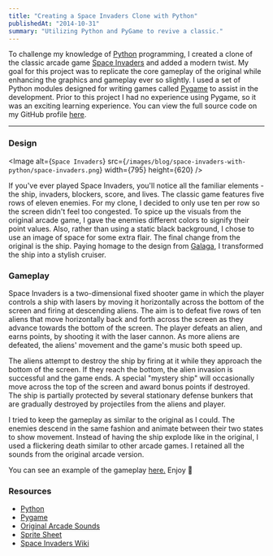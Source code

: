 ```yaml
---
title: "Creating a Space Invaders Clone with Python"
publishedAt: "2014-10-31"
summary: "Utilizing Python and PyGame to revive a classic."
---
```


To challenge my knowledge of [Python](https://www.python.org/) programming, I created a clone of the classic arcade game [Space Invaders](https://en.wikipedia.org/wiki/Space_Invaders) and added a modern twist. My goal for this project was to replicate the core gameplay of the original while enhancing the graphics and gameplay ever so slightly. I used a set of Python modules designed for writing games called [Pygame](https://www.pygame.org/news.html) to assist in the development. Prior to this project I had no experience using Pygame, so it was an exciting learning experience. You can view the full source code on my GitHub profile [here](https://github.com/leerob/Space_Invaders).

---

### Design

<Image
    alt={`Space Invaders`}
    src={`/images/blog/space-invaders-with-python/space-invaders.png`}
    width={795}
    height={620}
/>

If you've ever played Space Invaders, you'll notice all the familiar elements - the ship, invaders, blockers, score, and lives. The classic game features five rows of eleven enemies. For my clone, I decided to only use ten per row so the screen didn't feel too congested. To spice up the visuals from the original arcade game, I gave the enemies different colors to signify their point values. Also, rather than using a static black background, I chose to use an image of space for some extra flair. The final change from the original is the ship. Paying homage to the design from [Galaga](https://en.wikipedia.org/wiki/Galaga), I transformed the ship into a stylish cruiser.

### Gameplay

Space Invaders is a two-dimensional fixed shooter game in which the player controls a ship with lasers by moving it horizontally across the bottom of the screen and firing at descending aliens. The aim is to defeat five rows of ten aliens that move horizontally back and forth across the screen as they advance towards the bottom of the screen. The player defeats an alien, and earns points, by shooting it with the laser cannon. As more aliens are defeated, the aliens' movement and the game's music both speed up.

The aliens attempt to destroy the ship by firing at it while they approach the bottom of the screen. If they reach the bottom, the alien invasion is successful and the game ends. A special "mystery ship" will occasionally move across the top of the screen and award bonus points if destroyed. The ship is partially protected by several stationary defense bunkers that are gradually destroyed by projectiles from the aliens and player.

I tried to keep the gameplay as similar to the original as I could. The enemies descend in the same fashion and animate between their two states to show movement. Instead of having the ship explode like in the original, I used a flickering death similar to other arcade games. I retained all the sounds from the original arcade version.

You can see an example of the gameplay [here.](https://www.youtube.com/watch?v=_2yUP3WMDRc) Enjoy 🎉

### Resources

-   [Python](https://www.python.org/)
-   [Pygame](https://www.pygame.org/news.html)
-   [Original Arcade Sounds](https://www.classicgaming.cc/classics/space-invaders//sounds)
-   [Sprite Sheet](https://orig02.deviantart.net/3ed1/f/2009/242/f/4/space_invaders_sprite_sheet_by_gooperblooper22.png)
-   [Space Invaders Wiki](https://en.wikipedia.org/wiki/Space_Invaders)
